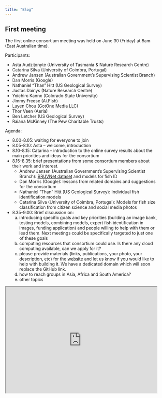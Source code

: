 ```yaml
---
title: "Blog"
---
```


## First meeting 

The first online consortium meeting was held on June 30 (Friday) at 8am (East Australian time).  

Participants:

- Asta Audzijonyte (University of Tasmania & Nature Research Centre)
- Catarina Silva (University of Coimbra, Portugal)
- Andrew Jansen (Australian Government’s Supervising Scientist Branch)
- Dan Morris (Google)
- Nathaniel "Than" Hitt (US Geological Survey) 
- Justas Dainys (Nature Research Centre)
- Yoichiro Kanno (Colorado State University)
- Jimmy Freese (Ai.Fish)
- Luyen Chou (GotOne Media LLC)
- Thor Veen (Aeria)
- Ben Letcher (US Geological Survey)
- Raiana McKinney (The Pew Charitable Trusts)


Agenda:

- 8.00-8.05: waiting for everyone to join
- 8.05-8.10: Asta – welcome, introduction
- 8.10-8.15: Catarina – introduction to the online survey results about the main priorities and ideas for the consortium
- 8.15-8.35: brief presentations from some consortium members about their work and interest.
    - Andrew Jansen (Australian Government’s Supervising Scientist Branch): [BRUVNet dataset](https://www.bruvnet.org/) and models for fish ID
    - Dan Morris (Google): lessons from related domains and suggestions for the consortium
    - Nathaniel "Than" Hitt (US Geological Survey): Individual fish identification models
    - Catarina Silva (University of Coimbra, Portugal): Models for fish size classification from citizen science and social media photos
- 8.35-9.00: Brief discussion on:
    a) introducing specific goals and key priorities (building an image bank, testing models, combining models, expert fish identification in images, funding application) and people willing to help with them or lead them. Next meetings could be specifically targeted to just one of these goals
    b) computing resources that consortium could use. Is there any cloud computing available, can we apply for it?
    c) please provide materials (links, publications, your photo, your description, etc) for the [website](https://fishaiconsortium.github.io/website/our_team.html) and let us know if you would like to help with building it. We have a dedicated domain which will soon replace the GitHub link.
    d) how to reach groups in Asia, Africa and South America?
    e) other topics

<html>
    <body>
        <p align="center"><iframe width="500" height="350" src="https://www.youtube.com/watch?v=lzLwnWqrtgA&ab_channel=Lydekaipaliepus">
        </iframe></p>
    </body>
</html>


